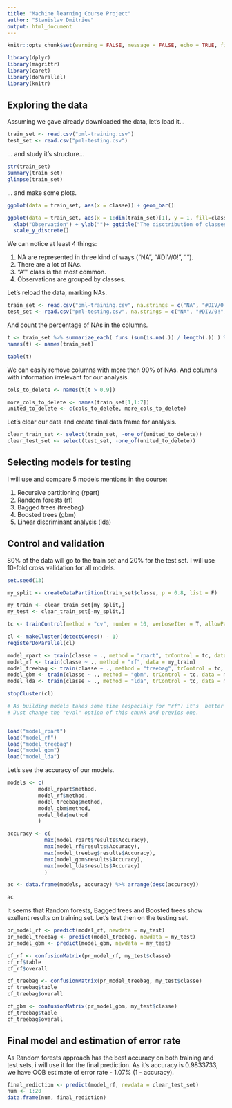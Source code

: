 ```yaml
---
title: "Machine learning Course Project"
author: "Stanislav Dmitriev"
output: html_document
---
```



```r
knitr::opts_chunk$set(warning = FALSE, message = FALSE, echo = TRUE, fig.path='figure/')
```
```r
library(dplyr)
library(magrittr)
library(caret)
library(doParallel)
library(knitr)

```

## Exploring the data
Assuming we gave already downloaded the data, let's load it...

```r
train_set <- read.csv("pml-training.csv")
test_set <- read.csv("pml-testing.csv")
```

... and study it's structure...
```r
str(train_set)
summary(train_set)
glimpse(train_set)
```

... and make some plots.

```r
ggplot(data = train_set, aes(x = classe)) + geom_bar()

ggplot(data = train_set, aes(x = 1:dim(train_set)[1], y = 1, fill=classe)) + geom_bar(stat="identity") +
  xlab("Observation") + ylab("")+ ggtitle("The disctribution of classes in the data") +
  scale_y_discrete()
```

We can notice at least 4 things:

1. NA are represented in three kind of ways ("NA", "#DIV/0!", "").
2. There are a lot of NAs.
3. "A"" class is the most common.
4. Observations are grouped by classes.

Let's reload the data, marking NAs.

```r
train_set <- read.csv("pml-training.csv", na.strings = c("NA", "#DIV/0!", ""))
test_set <- read.csv("pml-testing.csv", na.strings = c("NA", "#DIV/0!", ""))
```

And count the percentage of NAs in the columns.
```r
t <- train_set %>% summarize_each( funs (sum(is.na(.)) / length(.)) ) %>% extract(1,) %>% as.numeric() %>% round(2)
names(t) <- names(train_set)

table(t)
```

We can easily remove columns with more then 90% of NAs.
And columns with information irrelevant for our analysis.

```r
cols_to_delete <- names(t[t > 0.9])

more_cols_to_delete <- names(train_set[1,1:7])
united_to_delete <- c(cols_to_delete, more_cols_to_delete)
```

Let's clear our data and create final data frame for analysis.
```r
clear_train_set <- select(train_set, -one_of(united_to_delete))
clear_test_set <- select(test_set, -one_of(united_to_delete))
```


## Selecting models for testing
I will use and compare 5 models mentions in the course:

1. Recursive partitioning (rpart)
2. Random forests (rf)
3. Bagged trees (treebag)
4. Boosted trees (gbm)
5. Linear discriminant analysis (lda)

## Control and validation
80% of the data will go to the train set and 20% for the test set.
I will use 10-fold cross validation for all models.

```r
set.seed(13)

my_split <- createDataPartition(train_set$classe, p = 0.8, list = F)

my_train <- clear_train_set[my_split,]
my_test <- clear_train_set[-my_split,]

tc <- trainControl(method = "cv", number = 10, verboseIter = T, allowParallel = T)
```

```r
cl <- makeCluster(detectCores() - 1)
registerDoParallel(cl)

model_rpart <- train(classe ~ ., method = "rpart", trControl = tc, data = my_train) # +
model_rf <- train(classe ~ ., method = "rf", data = my_train)
model_treebag <- train(classe ~ ., method = "treebag", trControl = tc, data = my_train) # +
model_gbm <- train(classe ~ ., method = "gbm", trControl = tc, data = my_train) # +
model_lda <- train(classe ~ ., method = "lda", trControl = tc, data = my_train) # +

stopCluster(cl)
```

```r

# As building models takes some time (especialy for "rf") it's  better to save models after first building and load them after.
# Just change the "eval" option of this chunk and previos one.


load("model_rpart")
load("model_rf")
load("model_treebag")
load("model_gbm")
load("model_lda")

```

Let's see the accuracy of our models.
```r
models <- c(
          model_rpart$method,
          model_rf$method,
          model_treebag$method,
          model_gbm$method,
          model_lda$method
          )

accuracy <- c(
            max(model_rpart$results$Accuracy),
            max(model_rf$results$Accuracy),
            max(model_treebag$results$Accuracy),
            max(model_gbm$results$Accuracy),
            max(model_lda$results$Accuracy)
            )

ac <- data.frame(models, accuracy) %>% arrange(desc(accuracy))

ac
```

It seems that Random forests, Bagged trees and Boosted trees show exellent results on training set.
Let's test then on the testing set.

```r
pr_model_rf <- predict(model_rf, newdata = my_test)
pr_model_treebag <- predict(model_treebag, newdata = my_test)
pr_model_gbm <- predict(model_gbm, newdata = my_test)

cf_rf <- confusionMatrix(pr_model_rf, my_test$classe)
cf_rf$table
cf_rf$overall

cf_treebag <- confusionMatrix(pr_model_treebag, my_test$classe)
cf_treebag$table
cf_treebag$overall

cf_gbm <- confusionMatrix(pr_model_gbm, my_test$classe)
cf_treebag$table
cf_treebag$overall

```

## Final model and estimation of error rate

As Random forests approach has the best accuracy on both training and test sets, i will use it for the final prediction.
As it's accuracy is 0.9833733, we have OOB estimate of  error rate - 1.07% (1 - accuracy).


```r
final_rediction <- predict(model_rf, newdata = clear_test_set)
num <- 1:20
data.frame(num, final_rediction)
```